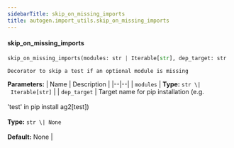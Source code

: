 ```yaml
---
sidebarTitle: skip_on_missing_imports
title: autogen.import_utils.skip_on_missing_imports
---
```


<code class="doc-symbol doc-symbol-heading doc-symbol-function"></code>
#### skip_on_missing_imports

```python
skip_on_missing_imports(modules: str | Iterable[str], dep_target: str | None = None) -> Callable[[~T], ~T]
```

    Decorator to skip a test if an optional module is missing

<b>Parameters:</b>
| Name | Description |
|--|--|
| `modules` | **Type:** `str \| Iterable[str]` |
| `dep_target` | Target name for pip installation (e.g.<br/><br/>'test' in pip install ag2[test])<br/><br/>**Type:** `str \| None`<br/><br/>**Default:** None |

<br />